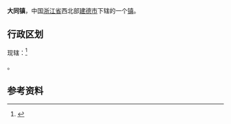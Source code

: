 {{Refimprove|time=2022-01-30T03:39:42+00:00}}
{{中国乡级行政区|33/01/82/112/000}}
'''大同镇'''，中国[[浙江省|浙江省]]西北部[[建德市|建德市]]下辖的一个[[镇|镇]]。

==行政区划==
现辖：<ref>{{PRC admin/ref sgc|33/01/82/112/000}}</ref>

{{PRC admin/children|33/01/82/112/000}}。

==参考资料==
{{reflist}}

{{PRC admin/navcat|33/01/82/112/000}}
